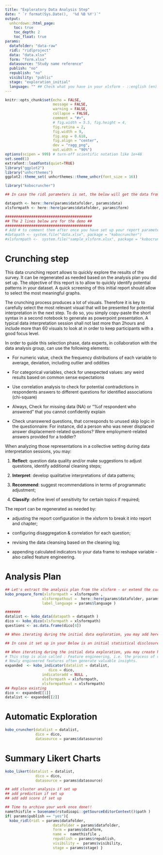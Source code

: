 ```yaml
---
title: "Exploratory Data Analysis Step"
date: " `r format(Sys.Date(),  '%d %B %Y')`"
output:
  unhcrdown::html_page:
    toc: true
    toc_depth: 2
    toc_float: true 
params:
  datafolder: "data-raw"
  ridl: "ridlproject"
  data: "data.xlsx"
  form: "form.xlsx"
  datasource: "Study name reference"
  publish: "no"
  republish: "no"
  visibility: "public"
  stage: "exploration_initial" 
  language: "" ## Check what you have in your xlsform - ::english (en) -or ::french (fr) or ::spanish (es)
---
```


<!--
How to: This is a simple exploration notebook for any data collected on kobo -
1. Create an Rstudio project
2. Open this Rmd Template
3. create a new folder named "data-raw" 
4. get both your form and data from your kobo project and put them within this "data-raw" folder - Note that data shall be saved as csv with "XML Value and header format". use advanced options to set up "Include groups in headers" and use "." as group separator
5. Replace the correct reference in the params of this notebook nd Knit your notebook 

Note: by default this notebook will take the first label translation (English, Spanish, etc.) by order in your form - if you want to get the results in a different language - just adjust the order within the xlsform - You can also adjust the label directly in your xlsform to regenerate the crunching report 
-->

```r
knitr::opts_chunk$set(echo = FALSE, 
                      message = FALSE, 
                      warning = FALSE,
                      collapse = FALSE,
                      comment = "#>",
                      # fig.width = 5.5, fig.height = 4,
                      fig.retina = 2, 
                      fig.width = 9,
                      fig.asp = 0.618,
                      fig.align = "center",
                      dev = "ragg_png",
                      out.width = "90%")
options(scipen = 999) # turn-off scientific notation like 1e+48
set.seed(1)
extrafont::loadfonts(quiet=TRUE)
library("ggplot2")
library("unhcrthemes")
ggplot2::theme_set( unhcrthemes::theme_unhcr(font_size = 16))

library("kobocruncher")
```


```r
## In case the ridl parameters is set, the below will get the data from the ckan container 

datapath <- here::here(params$datafolder, params$data)
xlsformpath <- here::here(params$datafolder, params$form) 

########################################
## The 2 lines below are for the demo ##
########################################
# Add # to comment them after once you have set up your report parameters..
#datapath <- system.file("data.xlsx", package = "kobocruncher")
#xlsformpath <-  system.file("sample_xlsform.xlsx", package = "kobocruncher")

```

# Crunching step

This data crunching report allows to quickly explore the results of the survey. It can be regenerated as needed based on the analysis plan you did set up. The objective of this report is to allow to quickly identify potential patterns in your dataset. A quick screening of this initial report should allow to select the most meaningful graphs.

The crunching process produces a lot of visuals. Therefore it is key to carefully select the most relevant visual that will be presented for potential interpretation in the next step. To do so, you simply copy-paste the short syntax in a second notebook to generate as powerpoint presentation. A typical data interpretation session shall not last more than 2hours and include more than 60 visuals to look at in order to keep participants with a good focus level.
 
In order to guide this selection phase, data experts, in collaboration with the data analysis group, can use the following elements:
 
  *  For numeric value, check the frequency distributions of each variable to average, deviation, including outlier and oddities
 
  *  For categorical variables, check for unexpected values: any weird results based on common sense expectations
 
  *  Use correlation analysis to check for potential contradictions in respondents answers to different questions for identified associations (chi-square)
 
  *  Always, Check for missing data (NA) or "%of respondent who answered" that you cannot confidently explain
 
  *  Check unanswered questions, that corresponds to unused skip logic in the questionnaire: For instance, did a person who was never displaced answer displacement-related questions? Were employment-related answers provided for a toddler?
 
When analyzing those representations in a collective setting during data interpretation sessions, you may:  
 
  1.  __Reflect__: question data quality and/or make suggestions to adjust questions, identify additional cleaning steps;   

  2.  __Interpret__: develop qualitative interpretations of data patterns;     

  3.  __Recommend__: suggest recommendations in terms of programmatic adjustment;    

  4.  __Classify__: define level of sensitivity for certain topics if required;     

The report can be regenerated as needed by:  

  *  adjusting the report configuration in the xlsform to break it into report and chapter;   

  *  configuring disaggregation & correlation for each question;   

  *  revising the data cleansing based on the cleaning log;   
 
  *  appending calculated indicators to your data frame to reshape variable - also called feature engineering. 

# Analysis Plan 

```r
## Let's extract the analysis plan from the xlsform - or extend the current one
kobo_prepare_form(xlsformpath = xlsformpath ,
                 xlsformpathout =  here::here(params$datafolder, params$form)  ,
                 label_language = params$language ) 
```


```r
#######
datalist <- kobo_data(datapath = datapath )
dico <- kobo_dico(xlsformpath = xlsformpath)
questions <- as.data.frame(dico[4])
```


```r
## When iterating during the initial data exploration, you may add here specific cleaning steps 
```


```r
## In case it set up in your Below is an initial statistical disclosure risk 
```

```r
## When iterating during the initial data exploration, you may create here calculated variables
# This step is also called : Feature engineering, i.e. the process of creating new features from existing ones.
# Newly engineered features often generate valuable insights.
expanded  <- kobo_indicator(datalist = datalist,
                    dico = dico,
                 indicatoradd = NULL ,
                 xlsformpath = xlsformpath,
                 xlsformpathout = xlsformpath)
## Replace existing
dico <- expanded[[1]]
datalist <- expanded[[2]]
```

# Automatic Exploration

```r
kobo_cruncher(datalist = datalist,
              dico = dico,
              datasource = params$datasource)
```


# Summary Likert Charts

```r
kobo_likert(datalist = datalist,
              dico = dico,
              datasource = params$datasource)

## add cluster analysis if set up
## add prediction if set up
## add add score if set up

```





```r
## Time to archive your work once done!!
namethisfile = basename(rstudioapi::getSourceEditorContext()$path )  
if( params$publish == "yes"){
  kobo_ridl(ridl = params$datafolder,
                      datafolder = params$datafolder,
                      form = params$dataform,
                      name =  namethisfile ,
                      republish = params$republish,
                      visibility =  params$visibility,
                      stage = params$stage) }
```
